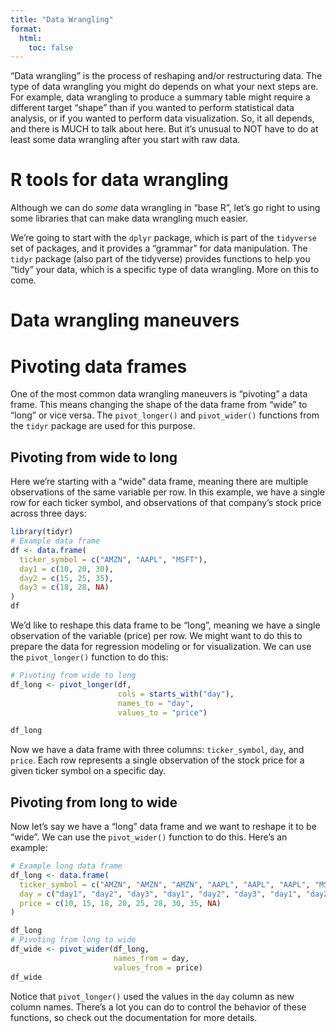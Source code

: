 ```yaml
---
title: "Data Wrangling"
format:
  html:
    toc: false
---
```


"Data wrangling" is the process of reshaping and/or restructuring data. The type of data wrangling you might do depends on what your next steps are. For example, data wrangling to produce a summary table might require a different target "shape" than if you wanted to perform statistical data analysis, or if you wanted to perform data visualization. So, it all depends, and there is MUCH to talk about here. But it's unusual to NOT have to do at least some data wrangling after you start with raw data.

# R tools for data wrangling

Although we can do *some* data wrangling in "base R", let's go right to using some libraries that can make data wrangling much easier.

We're going to start with the `dplyr` package, which is part of the `tidyverse` set of packages, and it provides a "grammar" for data manipulation. The `tidyr` package (also part of the tidyverse) provides functions to help you "tidy" your data, which is a specific type of data wrangling. More on this to come.

# Data wrangling maneuvers

# Pivoting data frames

One of the most common data wrangling maneuvers is "pivoting" a data frame. This means changing the shape of the data frame from "wide" to "long" or vice versa. The `pivot_longer()` and `pivot_wider()` functions from the `tidyr` package are used for this purpose.

## Pivoting from wide to long

Here we're starting with a "wide" data frame, meaning there are multiple observations of the same variable per row.  In this example, we have a single row for each ticker symbol, and observations of that company's stock price across three days:

```r
library(tidyr)
# Example data frame
df <- data.frame(
  ticker_symbol = c("AMZN", "AAPL", "MSFT"),
  day1 = c(10, 20, 30),
  day2 = c(15, 25, 35),
  day3 = c(18, 28, NA)
)
df
```

We'd like to reshape this data frame to be "long", meaning we have a single observation of the variable (price) per row.  We might want to do this to prepare the data for regression modeling or for visualization.  We can use the `pivot_longer()` function to do this:

```r
# Pivoting from wide to long
df_long <- pivot_longer(df,
                        cols = starts_with("day"),
                        names_to = "day",
                        values_to = "price")

df_long
```

Now we have a data frame with three columns: `ticker_symbol`, `day`, and `price`. Each row represents a single observation of the stock price for a given ticker symbol on a specific day.

## Pivoting from long to wide

Now let's say we have a "long" data frame and we want to reshape it to be "wide".  We can use the `pivot_wider()` function to do this.  Here's an example:
```r
# Example long data frame
df_long <- data.frame(
  ticker_symbol = c("AMZN", "AMZN", "AMZN", "AAPL", "AAPL", "AAPL", "MSFT", "MSFT", "MSFT"),
  day = c("day1", "day2", "day3", "day1", "day2", "day3", "day1", "day2", "day3"),
  price = c(10, 15, 18, 20, 25, 28, 30, 35, NA)
)
```

```r
df_long
# Pivoting from long to wide
df_wide <- pivot_wider(df_long,
                       names_from = day,
                       values_from = price)
df_wide
```

Notice that `pivot_longer()` used the values in the `day` column as new column names.  There's a lot you can do to control the behavior of these functions, so check out the documentation for more details.

